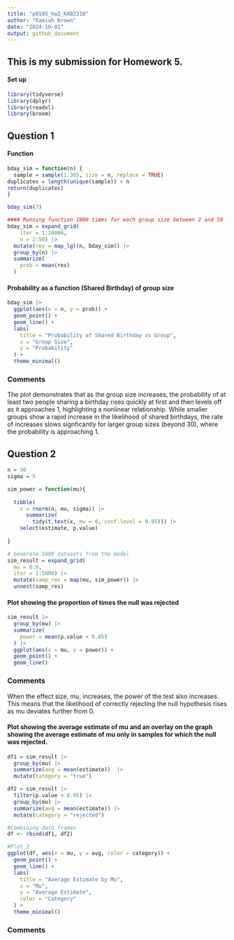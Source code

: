 ```yaml
---
title: "p8105_hw2_KAB2310"
author: "Kamiah Brown"
date: "2024-10-01"
output: github_document
---
```

## This is my submission for Homework 5.

#### Set up 
```r
library(tidyverse)
library(dplyr)
library(readxl)
library(broom)
```

## Question 1
#### Function 
```r
bday_sim = function(n) {
  sample = sample(1:365, size = n, replace = TRUE)
duplicates = length(unique(sample)) < n
return(duplicates)
}

bday_sim(7)
```

```r
#### Running function 1000 times for each group size between 2 and 50
bday_sim = expand_grid(
    iter = 1:10000,
    n = 2:50) |>
  mutate(res = map_lgl(n, bday_sim)) |> 
  group_by(n) |> 
  summarize(
    prob = mean(res)
  )
```

#### Probability as a function (Shared Birthday) of group size
```r
bday_sim |>
  ggplot(aes(x = n, y = prob)) +
  geom_point() +
  geom_line() +
  labs(
    title = "Probability of Shared Birthday vs Group",
    x = "Group Size",
    y = "Probability"
  ) +
  theme_minimal()
```

### Comments
The plot demonstrates that as the group size increases, the probability of at least two people sharing a birthday rises quickly at first and then levels off as it approaches 1, highlighting a nonlinear relationship. While smaller groups show a rapid increase in the likelihood of shared birthdays, the rate of increases slows signficantly for larger group sizes (beyond 30), where the probability is approaching 1.

## Question 2 
```r
n = 30
sigma = 5

sim_power = function(mu){
  
  tibble(
    x = rnorm(n, mu, sigma)) |> 
      summarize(
        tidy(t.test(x, mu = 0, conf.level = 0.95))) |> 
    select(estimate, p.value)
  
}

# Generate 5000 datasets from the model
sim_result = expand_grid(
  mu = 0:6,
  iter = 1:5000) |> 
  mutate(samp_res = map(mu, sim_power)) |> 
  unnest(samp_res)

```
#### Plot showing the proportion of times the null was rejected 
```r
sim_result |> 
  group_by(mu) |> 
  summarize(
    power = mean(p.value < 0.05)
  ) |> 
  ggplot(aes(x = mu, y = power)) +
  geom_point() +
  geom_line()
```

### Comments
When the effect size, mu, increases, the power of the test also increases. This means that the likelihood of correctly rejecting the null hypothesis rises as mu deviates further from 0. 


#### Plot showing the average estimate of mu and an overlay on the graph showing the average estimate of mu only in samples for which the null was rejected. 
```r
df1 = sim_result |> 
  group_by(mu) |> 
  summarize(avg = mean(estimate))  |> 
  mutate(category = "true")
```

```r
df2 = sim_result |> 
  filter(p.value < 0.05) |> 
  group_by(mu) |> 
  summarize(avg = mean(estimate)) |> 
  mutate(category = "rejected")

#Combining data frames
df <- rbind(df1, df2)

#Plot 2
ggplot(df, aes(x = mu, y = avg, color = category)) +
  geom_point() +  
  geom_line() +  
  labs(
    title = "Average Estimate by Mu",
    x = "Mu",
    y = "Average Estimate",
    color = "Category"
  ) +
  theme_minimal()
```
### Comments 
